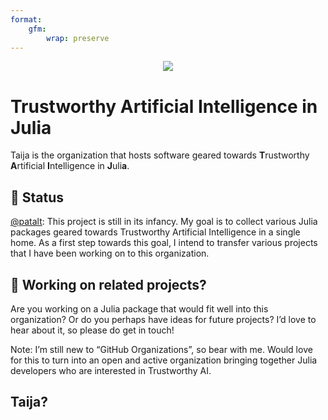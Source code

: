 ```yaml
---
format: 
    gfm:
        wrap: preserve
---
```


<p align="center">
    <img src="profile/www/wide_logo.png">
</p>

# Trustworthy Artificial Intelligence in Julia

Taija is the organization that hosts software geared towards **T**rustworthy **A**rtificial **I**ntelligence in **J**uli**a**. 

## 🔁 Status

[@patalt](https://github.com/pat-alt): This project is still in its infancy. My goal is to collect various Julia packages geared towards Trustworthy Artificial Intelligence in a single home. As a first step towards this goal, I intend to transfer various projects that I have been working on to this organization. 

## 👐 Working on related projects?

Are you working on a Julia package that would fit well into this organization? Or do you perhaps have ideas for future projects? I'd love to hear about it, so please do get in touch! 

Note: I'm still new to "GitHub Organizations", so bear with me. Would love for this to turn into an open and active organization bringing together Julia developers who are interested in Trustworthy AI. 

##  Taija?

